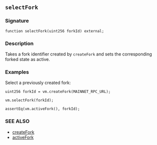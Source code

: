## `selectFork`

### Signature

```solidity
function selectFork(uint256 forkId) external;
```

### Description

Takes a fork identifier created by `createFork` and sets the corresponding forked state as active.

### Examples

Select a previously created fork:

```solidity
uint256 forkId = vm.createFork(MAINNET_RPC_URL);

vm.selectFork(forkId);

assertEq(vm.activeFork(), forkId);
```

### SEE ALSO

- [createFork](/reference/cheatcodes/create-fork.mdx)
- [activeFork](/reference/cheatcodes/active-fork.mdx)
